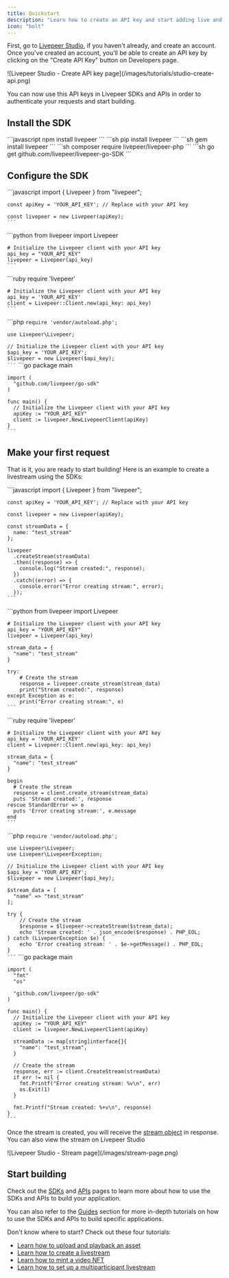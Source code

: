 ```yaml
---
title: Quickstart
description: "Learn how to create an API key and start adding live and on-demand video to your app or website!"
icon: "bolt"
---
```


First, go to [Livepeer Studio](https://livepeer.studio), if you haven't already, and create an account. Once you've created an account, you'll be able to create an API key by clicking on the "Create API Key" button on Developers page.

<Frame>
  ![Livepeer Studio - Create API key
  page](/images/tutorials/studio-create-api.png)
</Frame>

You can now use this API keys in Livepeer SDKs and APIs in order to authenticate your requests and start building.

## Install the SDK

<Tabs>
  <Tab title="Node.js">```javascript npm install livepeer ```</Tab>
  <Tab title="Python">```sh pip install livepeer ```</Tab>
  <Tab title="Ruby">```sh gem install livepeer ```</Tab>
  <Tab title="PHP">```sh composer require livepeer/livepeer-php ```</Tab>
  <Tab title="Go">```sh go get github.com/livepeer/livepeer-go-SDK ```</Tab>
</Tabs>

## Configure the SDK

<Tabs>
  <Tab title="Node.js">
    ```javascript
    import { Livepeer } from "livepeer";

    const apiKey = 'YOUR_API_KEY'; // Replace with your API key

    const livepeer = new Livepeer(apiKey);
    ```

  </Tab>

  <Tab title="Python">
    ```python
    from livepeer import Livepeer

    # Initialize the Livepeer client with your API key
    api_key = "YOUR_API_KEY"
    livepeer = Livepeer(api_key)
    ```

  </Tab>

  <Tab title="Ruby">
    ```ruby
    require 'livepeer'

    # Initialize the Livepeer client with your API key
    api_key = 'YOUR_API_KEY'
    client = Livepeer::Client.new(api_key: api_key)
    ```

  </Tab>

  <Tab title="PHP">
    ```php
    <?php

    require 'vendor/autoload.php';

    use Livepeer\Livepeer;

    // Initialize the Livepeer client with your API key
    $api_key = 'YOUR_API_KEY';
    $livepeer = new Livepeer($api_key);
    ```

  </Tab>

  <Tab title="Go">
    ```go
    package main

    import (
      "github.com/livepeer/go-sdk"
    )

    func main() {
      // Initialize the Livepeer client with your API key
      apiKey := "YOUR_API_KEY"
      client := livepeer.NewLivepeerClient(apiKey)
    }
    ```

  </Tab>
</Tabs>

## Make your first request

That is it, you are ready to start building! Here is an example to create a livestream using the SDKs:

<Tabs>
  <Tab title="Node.js">
    ```javascript
    import { Livepeer } from "livepeer";

    const apiKey = 'YOUR_API_KEY'; // Replace with your API key

    const livepeer = new Livepeer(apiKey);

    const streamData = {
      name: "test_stream"
    };

    livepeer
      .createStream(streamData)
      .then((response) => {
        console.log("Stream created:", response);
      })
      .catch((error) => {
        console.error("Error creating stream:", error);
      });
    ```

  </Tab>

  <Tab title="Python">
    ```python
    from livepeer import Livepeer

    # Initialize the Livepeer client with your API key
    api_key = "YOUR_API_KEY"
    livepeer = Livepeer(api_key)

    stream_data = {
      "name": "test_stream"
    }

    try:
        # Create the stream
        response = livepeer.create_stream(stream_data)
        print("Stream created:", response)
    except Exception as e:
        print("Error creating stream:", e)
    ```

  </Tab>

  <Tab title="Ruby">
    ```ruby
    require 'livepeer'

    # Initialize the Livepeer client with your API key
    api_key = 'YOUR_API_KEY'
    client = Livepeer::Client.new(api_key: api_key)

    stream_data = {
      "name": "test_stream"
    }

    begin
      # Create the stream
      response = client.create_stream(stream_data)
      puts 'Stream created:', response
    rescue StandardError => e
      puts 'Error creating stream:', e.message
    end
    ```

  </Tab>

  <Tab title="PHP">
    ```php
    <?php

    require 'vendor/autoload.php';

    use Livepeer\Livepeer;
    use Livepeer\LivepeerException;

    // Initialize the Livepeer client with your API key
    $api_key = 'YOUR_API_KEY';
    $livepeer = new Livepeer($api_key);

    $stream_data = [
      "name" => "test_stream"
    ];

    try {
        // Create the stream
        $response = $livepeer->createStream($stream_data);
        echo 'Stream created: ' . json_encode($response) . PHP_EOL;
    } catch (LivepeerException $e) {
        echo 'Error creating stream: ' . $e->getMessage() . PHP_EOL;
    }
    ```

  </Tab>

  <Tab title="Go">
    ```go
    package main

    import (
      "fmt"
      "os"

      "github.com/livepeer/go-sdk"
    )

    func main() {
      // Initialize the Livepeer client with your API key
      apiKey := "YOUR_API_KEY"
      client := livepeer.NewLivepeerClient(apiKey)

      streamData := map[string]interface{}{
        "name": "test_stream",
      }

      // Create the stream
      response, err := client.CreateStream(streamData)
      if err != nil {
        fmt.Printf("Error creating stream: %v\n", err)
        os.Exit(1)
      }

      fmt.Printf("Stream created: %+v\n", response)
    }
    ```

  </Tab>
</Tabs>

Once the stream is created, you will receive the [stream object](/api-reference/stream/create) in response. You can also view the stream on Livepeer Studio

<Frame>![Livepeer Studio - Stream page](/images/stream-page.png)</Frame>

## Start building

Check out the [SDKs](/sdk) and [APIs](/api) pages to learn more about how to use the SDKs and APIs to build your application.

You can also refer to the [Guides](/guides) section for more in-depth tutorials on how to use the SDKs and APIs to build specific applications.

Don't know where to start? Check out these four tutorials:

- [Learn how to upload and playback an asset](/developers/guides/upload-video-asset)
- [Learn how to create a livestream](/developers/guides/create-livestream)
- [Learn how to mint a video NFT](/developers/guides/mint-video-nft)
- [Learn how to set up a multiparticipant livestream](/developers/guides/multiparticipant-stream)
